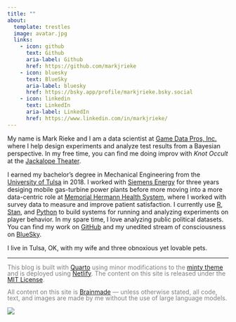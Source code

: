 ```yaml
---
title: ""
about: 
  template: trestles
  image: avatar.jpg
  links: 
    - icon: github
      text: Github
      aria-label: Github
      href: https://github.com/markjrieke
    - icon: bluesky
      text: BlueSky
      aria-label: bluesky
      href: https://bsky.app/profile/markjrieke.bsky.social
    - icon: linkedin
      text: LinkedIn
      aria-label: LinkedIn
      href: https://www.linkedin.com/in/markjrieke/
---
```


<style>

smalltext {
  font-size: 14px;
  color: gray;
  line-height: 1;
}

</style>

My name is Mark Rieke and I am a data scientist at [Game Data Pros, Inc.](https://gamedatapros.com/) where I help design experiments and analyze test results from a Bayesian perspective. In my free time, you can find me doing improv with *Knot Occult* at the [Jackalope Theater](https://www.jackalopetheater.com/).

I earned my bachelor's degree in Mechanical Engineering from the [University of Tulsa](https://utulsa.edu/) in 2018. I worked with [Siemens Energy](https://www.siemens-energy.com/us/en.html) for three years desiging mobile gas-turbine power plants before more moving into a more data-centric role at [Memorial Hermann Health System](https://www.memorialhermann.org/), where I worked with survey data to measure and improve patient satisfaction. I currently use [R](https://www.r-project.org/), [Stan](https://mc-stan.org/), and [Python](https://www.python.org/) to build systems for running and analyzing experiments on player behavior. In my spare time, I love analyzing public political datasets. You can find my work on [GitHub](https://github.com/markjrieke) and my unedited stream of consciousness on [BlueSky](https://bsky.app/profile/markjrieke.bsky.social). 

I live in Tulsa, OK, with my wife and three obnoxious yet lovable pets.

<hr>

<smalltext>This blog is built with [Quarto](https://quarto.org/) using minor modifications to the [minty theme](https://bootswatch.com/minty/) and is deployed using [Netlify](https://www.netlify.com/). The content on this site is released under the [MIT License](https://github.com/markjrieke/thedatadiary.net/blob/master/LICENSE).</smalltext>

<centered><smalltext>All content on this site is [Brainmade](https://brainmade.org/) --- unless otherwise stated, all code, text, and images are made by me without the use of large language models.</smalltext></centered>

![](https://raw.githubusercontent.com/0atman/BrainMade-org/refs/heads/main/docs/black-logo.svg){fig-align="center"}

